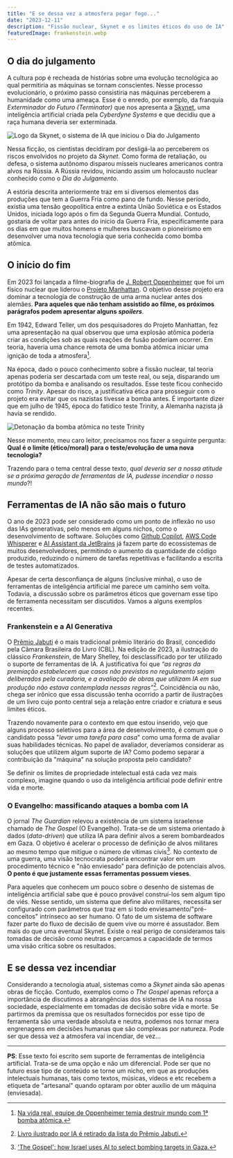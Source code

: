 ```yaml
---
title: "E se dessa vez a atmosfera pegar fogo..."
date: "2023-12-11"
description: "Fissão nuclear, Skynet e os limites éticos do uso de IA"
featuredImage: frankenstein.webp
---
```


## O dia do julgamento

A cultura pop é recheada de histórias sobre uma evolução tecnológica ao qual
permitiria as máquinas se tornam conscientes. Nesse processo evolucionário, o
próximo passo consistiria nas máquinas perceberem a humanidade como uma ameaça.
Esse é o enredo, por exemplo, da franquia _Exterminador do Futuro (Terminator)_
que nos apresenta a [Skynet](https://terminator.fandom.com/wiki/Skynet), uma
inteligência artificial criada pela _Cyberdyne Systems_ e que decidiu que a raça
humana deveria ser exterminada.

![Logo da Skynet, o sistema de IA que iniciou o Dia do Julgamento](./Skynet_logo.webp)

Nessa ficção, os cientistas decidiram por desligá-la ao perceberem os riscos
envolvidos no projeto da _Skynet_. Como forma de retaliação, ou defesa, o
sistema autônomo disparou mísseis nucleares americanos contra alvos na Rússia. A
Rússia revidou, iniciando assim um holocausto nuclear conhecido como o _Dia do
Julgamento_. 

A estória descrita anteriormente traz em si diversos elementos das produções que
tem a Guerra Fria como pano de fundo. Nesse período, existia uma tensão
geopolítica entre a extinta União Soviética e os Estados Unidos, iniciada logo
após o fim da Segunda Guerra Mundial. Contudo, gostaria de voltar para antes do
inicio da Guerra Fria, especificamente para os dias em que muitos homens e
mulheres buscavam o pioneirismo em desenvolver uma nova tecnologia que seria
conhecida como bomba atômica.

## O início do fim

Em 2023 foi lançada a filme-biografia de [J. Robert
Oppenheimer](https://blogs.pucpr.br/eeh/2023/08/29/oppenheimer-pai-da-bomba-atomica-e-dos-buracos-negros/)
que foi um físico nuclear que liderou o [Projeto
Manhattan](https://en.wikipedia.org/wiki/Manhattan_Project). O objetivo desse
projeto era dominar a tecnologia de construção de uma arma nuclear antes dos
alemães. **Para aqueles que não tenham assistido ao filme, os próximos
parágrafos podem apresentar alguns _spoilers_**.

Em 1942, Edward Teller, um dos pesquisadores do Projeto Manhattan, fez uma
apresentação na qual observou que uma explosão atômica poderia criar as
condições sob as quais reações de fusão poderiam ocorrer. Em teoria, haveria uma
chance remota de uma bomba atômica iniciar uma ignição de toda a atmosfera[^1].

Na época, dado o pouco conhecimento sobre a fissão nuclear, tal teoria apenas
poderia ser descartada com um teste real, ou seja, disparando um protótipo da
bomba e analisando os resultados. Esse teste ficou conhecido como _Trinity_.
Apesar do risco, a justificativa ética para prosseguir com o projeto era evitar
que os nazistas tivesse a bomba antes. É importante dizer que em julho de 1945,
época do fatídico teste Trinity, a Alemanha nazista já havia se rendido.

![Detonação da bomba atômica no teste Trinity](./TrinityDetonation1945GIF.gif)

Nesse momento, meu caro leitor, precisamos nos fazer a seguinte pergunta:
**Qual é o limite (ético/moral) para o teste/evolução de uma nova tecnologia?**

Trazendo para o tema central desse texto, _qual deveria ser a nossa atitude se
a próxima geração de ferramentas de IA, pudesse incendiar o nosso mundo_?!

## Ferramentas de IA não são mais o futuro

O ano de 2023 pode ser considerado como um ponto de inflexão no uso das IAs
generativas, pelo menos em alguns nichos, como o desenvolvimento de software.
Soluções como [Github Copilot](https://github.com/features/copilot), [AWS Code
Whisperer](https://aws.amazon.com/pt/codewhisperer/) e [AI Assistant da
JetBrains](https://blog.jetbrains.com/idea/2023/06/ai-assistant-in-jetbrains-ides/)
já fazem parte do ecossistemas de muitos desenvolvedores, permitindo o aumento
da quantidade de código produzido, reduzindo o número de tarefas repetitivas e
facilitando a escrita de testes automatizados.

Apesar de certa desconfiança de alguns (inclusive minha), o uso de ferramentas
de inteligência artificial me parece um caminho sem volta. Todavia, a discussão
sobre os parâmetros éticos que governam esse tipo de ferramenta necessitam ser
discutidos. Vamos a alguns exemplos recentes.

### Frankenstein e a AI Generativa

O [Prêmio Jabuti](https://www.premiojabuti.com.br/) é o mais tradicional prêmio
literário do Brasil, concedido pela Câmara Brasileira do Livro (CBL). Na edição
de 2023, a ilustração do clássico _Frankenstein_, de Mary Shelley, foi
desclassificado por ter utilizado o suporte de ferramentas de IA. A
justificativa foi que _“as regras da premiação estabelecem que casos não
previstos no regulamento sejam deliberados pela curadoria, e a avaliação de
obras que utilizam IA em sua produção não estava contemplada nessas
regras”_[^2]. Coincidência ou não, chega ser irônico que essa discussão tenha
ocorrido a partir de ilustrações de um livro cujo ponto central seja a relação
entre criador e criatura e seus limites éticos.

Trazendo novamente para o contexto em que estou inserido, vejo que alguns
processo seletivos para a área de desenvolvimento, é comum que o candidato
possa "_levar uma tarefa para casa_" como uma forma de avaliar suas habilidades
técnicas. No papel de avaliador, deveríamos considerar as soluções que utilizem
algum suporte de IA? Como podemo separar a contribuição da "máquina" na solução
proposta pelo candidato? 

Se definir os limites de propriedade intelectual está cada vez mais complexo,
imagine quando o uso da inteligência artificial pode definir entre vida e
morte.

### O Evangelho: massificando ataques a bomba com IA

O jornal _The Guardian_ relevou a existência de um sistema israelense chamado de
_The Gospel_ (O Evangelho). Trata-se de um sistema orientado à dados
(_data-driven_) que utiliza IA para definir alvos a serem bombardeados em Gaza.
O objetivo é acelerar o processo de definição de alvos militares ao mesmo tempo
que mitigue o número de vítimas civis[^3]. No contexto de uma guerra, uma visão
tecnocrata poderia encontrar valor em um procedimento técnico e "não enviesado"
para definição de potenciais alvos. **O ponto é que justamente essas ferramentas
possuem vieses**.

Para aqueles que conhecem um pouco sobre o desenho de sistemas de inteligência
artificial sabe que é pouco provável construí-los sem algum tipo de viés. Nesse
sentido, um sistema que define alvo militares, necessita ser configurado com
parâmetros que traz em si todo enviesamento/"pré-conceitos" intrínseco ao ser
humano. O fato de um sistema de software fazer parte do fluxo de decisão de quem
vive ou morre é assustador. Bem mais do que uma eventual Skynet. Existe o real
perigo de consideramos tais tomadas de decisão como neutras e percamos a
capacidade de termos uma visão crítica sobre os resultados.

## E se dessa vez incendiar

Considerando a tecnologia atual, sistemas como a _Skynet_ ainda são apenas obras
de ficção. Contudo, exemplos como o _The Gospel_ apenas reforça a importância de
discutimos a abrangências dos sistemas de IA na nossa sociedade, especialmente
em tomadas de decisão sobre vida e morte. Se partirmos da premissa que os
resultados fornecidos por esse tipo de ferramenta são uma verdade absoluta e
neutra, podemos nos tornar mera engrenagens em decisões humanas que são
complexas por natureza. Pode ser que dessa vez a atmosfera vai incendiar, de
vez...

---
**PS**: Esse texto foi escrito sem suporte de ferramentas de inteligência
artificial. Trata-se de uma opção e não um diferencial. Pode ser que no futuro
esse tipo de conteúdo se torne um nicho, em que as produções intelectuais
humanas, tais como textos, músicas, vídeos e etc recebem a etiqueta de
"artesanal" quando optaram por obter auxílio de um máquina (enviesada). 

[^1]: [Na vida real, equipe de Oppenheimer temia destruir mundo com 1ª bomba atômica.](https://gizmodo.uol.com.br/na-vida-real-equipe-de-oppenheimer-temia-destruir-mundo-com-1a-bomba-atomica.)
[^2]: [Livro ilustrado por IA é retirado da lista do Prêmio Jabuti.](https://agenciabrasil.ebc.com.br/geral/noticia/2023-11/livro-ilustrado-por-ia-e-retirado-da-lista-do-premio-jabuti)
[^3]: ['The Gospel': how Israel uses AI to select bombing targets in Gaza.](https://www.theguardian.com/world/2023/dec/01/the-gospel-how-israel-uses-ai-to-select-bombing-targets)